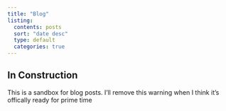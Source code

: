```yaml
---
title: "Blog"
listing:
  contents: posts
  sort: "date desc"
  type: default
  categories: true
---
```


::: {.callout-caution}
## In Construction
This is a sandbox for blog posts. I'll remove this warning when I think it's offically ready for prime time
:::
